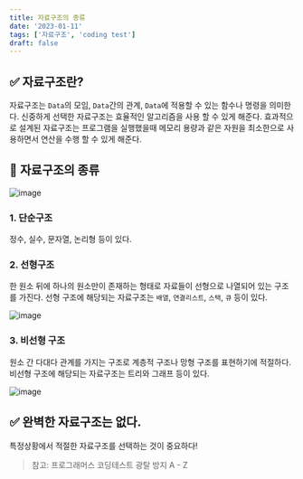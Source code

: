 ```yaml
---
title: 자료구조의 종류
date: '2023-01-11'
tags: ['자료구조', 'coding test']
draft: false
---
```


## ✅ 자료구조란?

자료구조는 `Data`의 모임, `Data`간의 관계, `Data`에 적용할 수 있는 함수나 명령을 의미한다. 신중하게 선택한 자료구조는 효율적인 알고리즘을 사용 할 수 있게 해준다. 효과적으로 설계된 자료구조는 프로그램을 실행했을때 메모리 용량과 같은 자원을 최소한으로 사용하면서 연산을 수행 할 수 있게 해준다.

## 📃 자료구조의 종류

![image](https://user-images.githubusercontent.com/72537762/211773319-e08ee910-1659-4a2e-b436-0290289c405e.png)

### 1. 단순구조

정수, 실수, 문자열, 논리형 등이 있다.

### 2. 선형구조

한 원소 뒤에 하나의 원소만이 존재하는 형태로 자료들이 선형으로 나열되어 있는 구조를 가진다. 선형 구조에 해당되는 자료구조는 `배열`, `연결리스트`, `스택`, `큐` 등이 있다.

![image](https://user-images.githubusercontent.com/72537762/211773562-fed1f063-17a2-45fb-b59b-b9805014a421.png)

### 3. 비선형 구조

원소 간 다대다 관계를 가지는 구조로 계층적 구조나 망형 구조를 표현하기에 적절하다. 비선형 구조에 해당되는 자료구조는 트리와 그래프 등이 있다.

![image](https://user-images.githubusercontent.com/72537762/211773622-4e385480-fa4f-4871-9d08-8f05918943f1.png)

## ✅ 완벽한 자료구조는 없다.

특정상황에서 적절한 자료구조를 선택하는 것이 중요하다!

> 참고: 프로그래머스 코딩테스트 광탈 방지 A - Z
